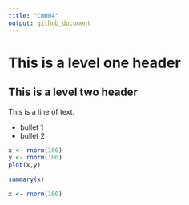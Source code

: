 ```yaml
---
title: "Cm004"
output: github_document 
---
```

# This is a level one header

## This is a level two header

This is a line of text. 

- bullet 1
- bullet 2

```r
x <- rnorm(100)
y <- rnorm(100)
plot(x,y)
```

```r
summary(x)
```
```r
x <- rnorm(100)
```

